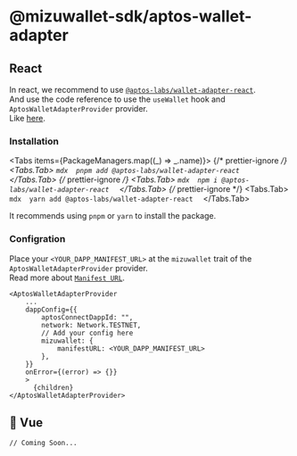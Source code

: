 
# @mizuwallet-sdk/aptos-wallet-adapter

## React

In react, we recommend to use [`@aptos-labs/wallet-adapter-react`](https://github.com/aptos-labs/aptos-wallet-adapter/tree/main/packages/wallet-adapter-react).  
And use the code reference to use the `useWallet` hook and `AptosWalletAdapterProvider` provider.  
Like [here](https://github.com/aptos-labs/aptos-wallet-adapter/blob/main/apps/nextjs-example/src/components/WalletProvider.tsx).

### Installation

<Tabs items={PackageManagers.map((_) => _.name)}>
  {/* prettier-ignore */}
  <Tabs.Tab>
    ```mdx 
	pnpm add @aptos-labs/wallet-adapter-react 
	```
  </Tabs.Tab>
  {/* prettier-ignore */}
  <Tabs.Tab>
    ```mdx 
	npm i @aptos-labs/wallet-adapter-react 
	```
  </Tabs.Tab>
  {/* prettier-ignore */}
  <Tabs.Tab>
    ```mdx 
	yarn add @aptos-labs/wallet-adapter-react 
	```
  </Tabs.Tab>
</Tabs>

<Callout>It recommends using `pnpm` or `yarn` to install the package.</Callout>

### Configration

Place your `<YOUR_DAPP_MANIFEST_URL>` at the `mizuwallet` trait of the `AptosWalletAdapterProvider` provider.  
Read more about [`Manifest URL`](/docs/guide/manifestURL).

```mdx
<AptosWalletAdapterProvider
	...
	dappConfig={{
		aptosConnectDappId: "",
		network: Network.TESTNET,
		// Add your config here
		mizuwallet: {
			manifestURL: <YOUR_DAPP_MANIFEST_URL>
		},
	}}
	onError={(error) => {}}
    >
      {children}
</AptosWalletAdapterProvider>
```

## 🚧 Vue

```
// Coming Soon...
```
